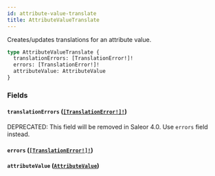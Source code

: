 ```yaml
---
id: attribute-value-translate
title: AttributeValueTranslate
---
```


Creates/updates translations for an attribute value.

```graphql
type AttributeValueTranslate {
  translationErrors: [TranslationError!]!
  errors: [TranslationError!]!
  attributeValue: AttributeValue
}
```

### Fields

#### `translationErrors` ([`[TranslationError!]!`](/developer/api-reference/objects/translation-error))

<span class="badge badge--warning">DEPRECATED: This field will be removed in Saleor 4.0. Use `errors` field instead.</span>

#### `errors` ([`[TranslationError!]!`](/developer/api-reference/objects/translation-error))

#### `attributeValue` ([`AttributeValue`](/developer/api-reference/objects/attribute-value))
